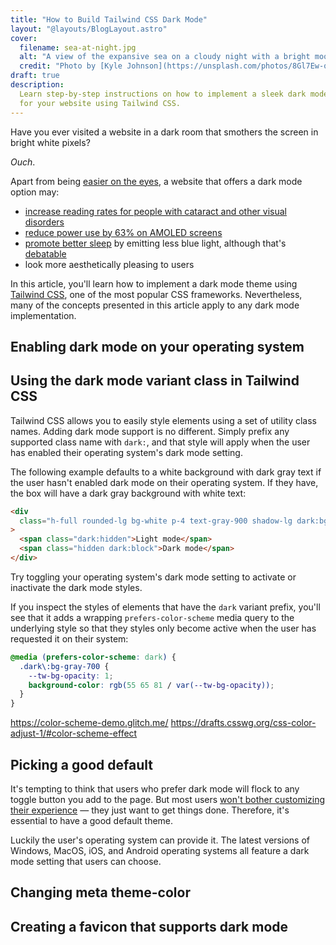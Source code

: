 ```yaml
---
title: "How to Build Tailwind CSS Dark Mode"
layout: "@layouts/BlogLayout.astro"
cover:
  filename: sea-at-night.jpg
  alt: "A view of the expansive sea on a cloudy night with a bright moon"
  credit: "Photo by [Kyle Johnson](https://unsplash.com/photos/8Gl7Ew-q6D8)"
draft: true
description:
  Learn step-by-step instructions on how to implement a sleek dark mode theme
  for your website using Tailwind CSS.
---
```



Have you ever visited a website in a dark room that smothers the screen in
bright white pixels?

_Ouch_.

Apart from being
[easier on the eyes](https://medium.com/dev-channel/let-there-be-darkness-maybe-9facd9c3023d),
a website that offers a dark mode option may:

- [increase reading rates for people with cataract and other visual disorders](https://www.nngroup.com/articles/dark-mode/)
- [reduce power use by 63% on AMOLED screens](https://www.techspot.com/news/77340-dark-mode-saves-lot-phone-battery-life-google.html)
- [promote better sleep](https://www.sleepfoundation.org/bedroom-environment/blue-light)
  by emitting less blue light, although that's
  [debatable](https://www.eurekalert.org/news-releases/642949)
- look more aesthetically pleasing to users

In this article, you'll learn how to implement a dark mode theme using
[Tailwind CSS](https://tailwindcss.com/), one of the most popular CSS
frameworks. Nevertheless, many of the concepts presented in this article apply
to any dark mode implementation.

## Enabling dark mode on your operating system

## Using the dark mode variant class in Tailwind CSS

Tailwind CSS allows you to easily style elements using a set of utility class
names. Adding dark mode support is no different. Simply prefix any supported
class name with `dark:`, and that style will apply when the user has enabled
their operating system's dark mode setting.

The following example defaults to a white background with dark gray text if the
user hasn't enabled dark mode on their operating system. If they have, the box
will have a dark gray background with white text:

<BlogIframe
  class="h-40 w-72"
  src="/blog/how-to-build-tailwind-css-dark-mode/demos/dark-variant"
/>

```html /dark:bg-gray-900/
<div
  class="h-full rounded-lg bg-white p-4 text-gray-900 shadow-lg dark:bg-gray-700 dark:text-white"
>
  <span class="dark:hidden">Light mode</span>
  <span class="hidden dark:block">Dark mode</span>
</div>
```

Try toggling your operating system's dark mode setting to activate or inactivate
the dark mode styles.

If you inspect the styles of elements that have the `dark` variant prefix,
you'll see that it adds a wrapping `prefers-color-scheme` media query to the
underlying style so that they styles only become active when the user has
requested it on their system:

```css
@media (prefers-color-scheme: dark) {
  .dark\:bg-gray-700 {
    --tw-bg-opacity: 1;
    background-color: rgb(55 65 81 / var(--tw-bg-opacity));
  }
}
```

https://color-scheme-demo.glitch.me/
https://drafts.csswg.org/css-color-adjust-1/#color-scheme-effect

## Picking a good default

It's tempting to think that users who prefer dark mode will flock to any toggle
button you add to the page. But most users
[won't bother customizing their experience](https://www.nngroup.com/articles/customization-of-uis-and-products)
— they just want to get things done. Therefore, it's essential to have a good
default theme.

Luckily the user's operating system can provide it. The latest versions of
Windows, MacOS, iOS, and Android operating systems all feature a dark mode
setting that users can choose.

## Changing meta theme-color

## Creating a favicon that supports dark mode
